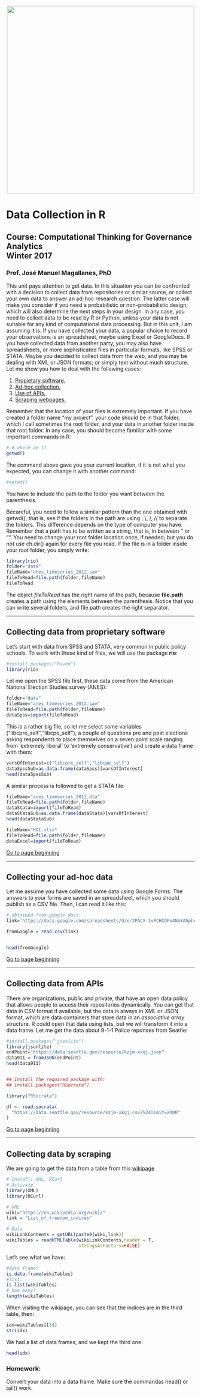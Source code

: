 <br> 
<center><img src="http://i.imgur.com/sSaOozN.png" width="500"></center>

# Data Collection in R

## Course: Computational Thinking for Governance Analytics<br> Winter 2017<br> 

### Prof. José Manuel Magallanes, PhD 
<a id='beginning'></a>

This unit pays attention to get data. In this situation you can be confronted with a decision to collect data from repositories or similar source, or collect your own data to answer an ad-hoc research question. The latter case will make you consider if you need a probabilistic or non-probabilistic design; which will also determine the next steps in your design.
In any case, you need to collect data to be read by R or Python, unless your data is not suitable for any kind of computational data processing. But in this unit, I am assuming it is. If you have collected your data, a popular choice to record your observations is an spreadsheet, maybe using Excel or GoogleDocs. If you have collected data from another party, you may also have spreadsheets, or more sophisticated files in particular formats, like SPSS or STATA. Maybe you decided to collect data from the web, and you may be dealing with XML or JSON formats; or simply text without much structure. Let me show you how to deal with the following cases:

1. [Propietary software.](#part1) 
2. [Ad-hoc collection.](#part2) 
3. [Use of APIs.](#part3) 
4. [Scraping webpages.](#part4) 

Remember that the location of your files is extremely important. If you have created a folder name "my project", your code should be in that folder, which I call sometimes the root folder,  and your data in another folder inside that root folder. In any case, you should become familiar with some important commands in R:
```r
# # where am I?
getwd()
```
The command above gave you your current location, if it is not what you expected, you can change it with another command:
```r
#setwd()
```
You have to include the path to the folder you want between the parenthesis.

Becareful, you need to follow a similar pattern than the one obtained with getwd(); that is, see if the folders in the path are using \, \\, /, // to separate the folders. This difference depends on the type of computer you have. Remember that a path has to be written as a string, that is, in between '' or "".
You need to change your root folder location once, if needed; but you do not use ch.dir() again for every file you read. If the file is in a folder inside your root folder, you simply write:

```r
library(rio)
folder="data"
fileName="anes_timeseries_2012.sav"
fileToRead=file.path(folder,fileName)
fileToRead
```

The object _fileToRead_ has the right name of the path, because **file.path** creates a path using the elements between the parenthesis. Notice that you can write several folders, and file.path creates the right separator.



____


<a id='part1'></a>

## Collecting data from proprietary software

Let's start with data from SPSS and STATA, very common in public policy schools. To work with these kind of files, we will use the package **rio**:
```r
#install.packages("haven")
library(rio)
```
Let me open the SPSS file first, these data come from the American National Election Studies survey (ANES):
```r
folder="data"
fileName="anes_timeseries_2012.sav"
fileToRead=file.path(folder,fileName)
dataSpss=import(fileToRead)
```


This is a rather big file, so let me select some variables ("libcpre_self","libcpo_self"), a couple of questions pre and post elections asking respondents to place themselves on a seven point scale ranging from ‘extremely liberal’ to ‘extremely conservative’) and create a data frame with them: 
```r
varsOfInterest=c("libcpre_self","libcpo_self")
dataSpssSub=as.data.frame(dataSpss)[varsOfInterest]
head(dataSpssSub)
```

A similar process is followed to get a STATA file:
```r
fileName="anes_timeseries_2012.dta"
fileToRead=file.path(folder,fileName)
dataStata=import(fileToRead)
dataStataSub=as.data.frame(dataStata)[varsOfInterest]
head(dataStataSub)
```

```r
fileName="HDI.xlsx"
fileToRead=file.path(folder,fileName)
dataExcel=import(fileToRead)
```

[Go to page beginning](#beginning)

----

<a id='part2'></a>

## Collecting your ad-hoc data

Let me assume you have collected some data using Google Forms. The answers to your forms are saved in an spreadsheet, which you should publish as a CSV file. Then, I can read it like this:
```r


# obtained from google docs:
link='https://docs.google.com/spreadsheets/d/e/2PACX-1vRCHCDPx4NmYA5phchO2rZhZSPvHZjkF08E11i3gsjHCy4zVWc12IRGg8rMzDgpvIHCZQqGeqPFhWa6/pub?gid=692075096&single=true&output=csv'

fromGoogle = read.csv(link)


head(fromGoogle)

```

[Go to page beginning](#beginning)

-----

<a id='part3'></a>

## Collecting data from APIs

There are organizations, public and private, that have an open data policy that allows people to access their repositories dynamically. You can get that data in CSV format if available, but the data is always in  XML or JSON format, which are data containers that store data in an *associative array* structure. R could open that data using lists, but we will transform it into a data frame. Let me get the data about 9-1-1 Police reponses from Seattle:
```r
#install.packages("jsonlite")
library(jsonlite) 
endPoint="https://data.seattle.gov/resource/kzjm-xkqj.json" 
data911 = fromJSON(endPoint)
head(data911)


## Install the required package with:
## install.packages("RSocrata")

library("RSocrata")

df <- read.socrata(
  "https://data.seattle.gov/resource/kzjm-xkqj.csv?%24limit=2000"
)
```
[Go to page beginning](#beginning)

-----
<a id='part4'></a>

## Collecting data by scraping

We are going to get the data from a table from this [wikipage](https://en.wikipedia.org/wiki/List_of_freedom_indices)

```r
# Install: XML, RCurl
# Activate
library(XML)
library(RCurl)

# URL
wiki="https://en.wikipedia.org/wiki/" 
link = "List_of_freedom_indices" 

# Data
wikiLinkContents = getURL(paste0(wiki,link)) 
wikiTables = readHTMLTable(wikiLinkContents,header = T,
                           stringsAsFactors=FALSE)
```
Let's see what we have:

```r
#data frame:
is.data.frame(wikiTables)
#list:
is.list(wikiTables)
# how many?
length(wikiTables)
```
When visiting the wikipage, you can see that the indices are in the third table, then:
```r
idx=wikiTables[[3]]
str(idx)
```
We had a list of data frames, and we kept the third one:
```r
head(idx)
```

### Homework: 

Convert your data into a data frame. Make sure the commandas head() or tail() work.